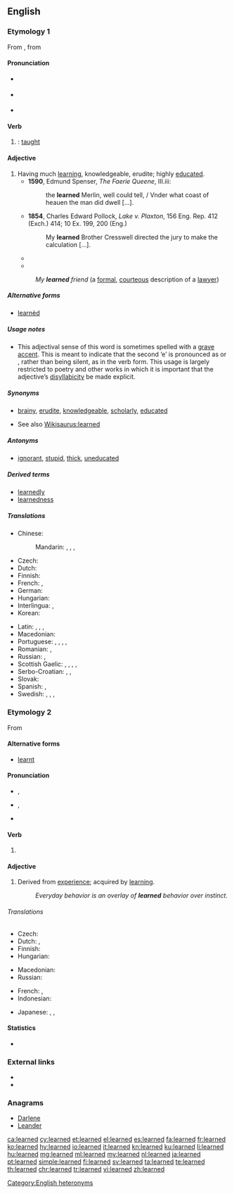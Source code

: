 ==English==

===Etymology 1===
From {{etyl|enm|en}} {{term|lerned|lang=enm}}, from {{etyl|ang|en}} {{term|læran||lang=ang|to teach}}

====Pronunciation====
* {{a|RP}} {{IPA|/lɜːnd/|lang=en}} {{a|verb}}
* {{a|GenAm}} {{IPA|/lɝːnd/|lang=en}} {{a|verb}}
* {{a|RP}} {{IPA|/ˈlɜːn.ɛd/|lang=en}} {{a|adjective}}

====Verb====
{{head|en|verb form}}

# {{context|US|lang=en}} {{en-past of|learn}}: [[taught]]

====Adjective====
{{en-adj}}

# Having much [[learning]], knowledgeable, erudite; highly [[educated]].
#* '''1590''', Edmund Spenser, ''The Faerie Queene'', III.iii:
#*: the '''learned''' Merlin, well could tell, / Vnder what coast of heauen the man did dwell [...].
#* '''1854''', Charles Edward Pollock, ''Lake v. Plaxton'', 156 Eng. Rep. 412 (Exch.) 414; 10 Ex. 199, 200 (Eng.)
#*: My '''learned''' Brother Cresswell directed the jury to make the calculation [...].
#* {{quote-magazine
 |year=2011
 |month=Feb
 |author=Jess Lourey
 |coauthors=
 |title=A Pyramid Approach to Novel Writing
 |volume=124
 |issue=2
 |page=30-32
 |magazine=Writer
 |passage=The book opens with the Time Traveler dining with '''learned''' peers in late 1800s England, where he is trying to convince them that he has invented a time machine.
}}
#* {{quote-magazine
 |year=2011
 |month=Spring
 |author=Jill Lepore
 |coauthors=
 |title=How Longfellow Woke the Dead
 |volume=80
 |issue=2
 |page=33-46
 |magazine=American Scholar
 |passage=HENRY WADSWORTH LONGFELLOW used to be both the best-known poet in the English-speaking world and the most beloved, adored by the '''learned''' and the lowly ...
}}
#: ''My '''learned''' friend'' (a [[formal]], [[courteous]] description of a [[lawyer]])

=====Alternative forms=====
* [[learnèd]]

=====Usage notes=====
* This adjectival sense of this word is sometimes spelled with a [[grave accent]]. This is meant to indicate that the second ‘e’ is pronounced as {{IPAchar|/ɪ/}} or {{IPAchar|/ə/}}, rather than being silent, as in the verb form. This usage is largely restricted to poetry and other works in which it is important that the adjective’s [[disyllabicity]] be made explicit.

=====Synonyms=====
* {{sense|having much knowledge}} [[brainy]], [[erudite]], [[knowledgeable]], [[scholarly]], [[educated]]
* See also [[Wikisaurus:learned]]

=====Antonyms=====
* {{sense|having little knowledge}} [[ignorant]], [[stupid]], [[thick]], [[uneducated]]

=====Derived terms=====
{{rel-top|terms derived from learned (having much knowledge)}}
* [[learnedly]]
* [[learnedness]]
{{rel-bottom}}

=====Translations=====
{{trans-top|having much learning}}
* Chinese:
*: Mandarin: {{t|cmn|博學|sc=Hani}}, {{t+|cmn|博学|tr=bóxué|sc=Hani}}, {{t+|cmn|有學問|sc=Hani}}, {{t|cmn|有学问|tr=yǒu xuéwèn|sc=Hani}}
* Czech: {{t|cs|učený|m}}
* Dutch: {{t+|nl|geleerd}}
* Finnish: {{t|fi|oppinut}}
* French: {{t+check|fr|érudit}}, {{t+check|fr|savant}}
* German: {{t+|de|gelehrt}}
* Hungarian: {{t+|hu|tanult}}
* Interlingua: {{t|ia|docte}}, {{t|ia|erudite}}
* Korean: {{t|ko|박식한|sc=Hang}}
{{trans-mid}}
* Latin: {{t|la|doctus}}, {{t|la|eruditus|m}}, {{t|la|doctus|m}}, {{t|la|litteratus|m}}
* Macedonian: {{t|mk|учен|m|tr=účen}}
* Portuguese: {{t+|pt|douto|m}}, {{t+|pt|erudito|m}}, {{t+|pt|instruído|m}}, {{t+|pt|sábio|m}}, {{t+|pt|culto|m}}
* Romanian: {{t+|ro|învățat|m|n}}, {{t+|ro|erudit|m}}
* Russian: {{t+|ru|учёный|tr=učónyj|sc=Cyrl}}, {{t+|ru|эрудированный|tr=erudírovannyj|sc=Cyrl}}
* Scottish Gaelic: {{t|gd|ionnsaichte}}, {{t|gd|foghlaimte}}, {{t|gd|iùlmhor}}, {{t|gd|sgoilearach}}, {{t|gd|fiosrach}}
* Serbo-Croatian: {{t|sh|naučen}}, {{t+|sh|učen}}, {{t+|sh|načitan}}
* Slovak: {{t|sk|učený|m}}
* Spanish: {{t+|es|erudito|m}}, {{t+|es|leído|m}}
* Swedish: {{t+|sv|bildad}}, {{t|sv|beläst}}, {{t+|sv|kultiverad}}, {{t+|sv|lärd}}
{{trans-bottom}}

===Etymology 2===
From {{etyl|ang|en}} {{term|leornian||lang=ang|to acquire knowledge}}

====Alternative forms====
* [[learnt]] {{qualifier|UK, Ireland, Canada, Australia and New Zealand; rarely used in American English}}

====Pronunciation====
* {{a|RP}} {{IPA|/lɜːnt/|lang=en}}, {{IPA|/lɜːnd/|lang=en}}
* {{a|US}} {{enPR|lûrnd}}, {{IPA|/lɝnd/|lang=en}}
* {{audio|en-us-learned.ogg|Audio (US)|lang=en}}

====Verb====
{{head|en|verb form}}

# {{en-past of|learn}}

====Adjective====
{{en-adj}}

# Derived from [[experience]]; acquired by [[learn]]ing.
#: ''Everyday behavior is an overlay of '''learned''' behavior over instinct.''

======Translations======
{{trans-top|acquired by learning}}
* Czech: {{t|cs|naučený|m}}
* Dutch: {{t+|nl|geleerd}}, {{t+|nl|aangeleerd}}
* Finnish: {{t|fi|opittu}}
* Hungarian: {{t+|hu|tanult}}
{{trans-mid}}
* Macedonian: {{t|mk|научен|m|tr=náučen}}
* Russian: {{t+|ru|научный|tr=naúčnyj|sc=Cyrl}}
{{trans-bottom}}

{{checktrans-top}}
* French: {{t+check|fr|enseigné}}, {{t+check|fr|instruit}}
* Indonesian: {{t+check|id|ajar|alt=belajar}} <!-- was "[[ajar|belajar]]" - assumed inflected form or vocalised spelling; please verify if linking is acceptable. see [[User:Kephir/gadgets/xte#Translation_fixing]] -->
{{trans-mid}}
* Japanese: {{t-check|ja|学んだ|tr=[[まなんだ]], mananda|sc=Jpan}}, {{t-check|ja|勉強|tr=[[べんきょう]]した, benkyō-shita|alt=勉強した|sc=Jpan}}, {{t-check|ja|学習|tr=[[がくしゅう]]した, gakushū-shita|alt=学習した|sc=Jpan}}
{{trans-bottom}}

====Statistics====
* {{rank|instead|giving|presence|657|learned|minutes|appear|thoughts}}

===External links===
* {{R:Webster 1913}}
* {{R:Century 1911}}

===Anagrams===
* [[Darlene#English|Darlene]]
* [[Leander#English|Leander]]

[[Category:English heteronyms]]

[[ca:learned]]
[[cy:learned]]
[[et:learned]]
[[el:learned]]
[[es:learned]]
[[fa:learned]]
[[fr:learned]]
[[ko:learned]]
[[hy:learned]]
[[io:learned]]
[[it:learned]]
[[kn:learned]]
[[ku:learned]]
[[li:learned]]
[[hu:learned]]
[[mg:learned]]
[[ml:learned]]
[[my:learned]]
[[nl:learned]]
[[ja:learned]]
[[pt:learned]]
[[simple:learned]]
[[fi:learned]]
[[sv:learned]]
[[ta:learned]]
[[te:learned]]
[[th:learned]]
[[chr:learned]]
[[tr:learned]]
[[vi:learned]]
[[zh:learned]]